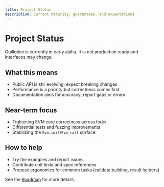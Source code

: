 ```yaml
---
title: Project Status
description: Current maturity, guarantees, and expectations
---
```


# Project Status

Guillotine is currently in early alpha. It is not production ready and interfaces may change.

## What this means

- Public API is still evolving; expect breaking changes
- Performance is a priority but correctness comes first
- Documentation aims for accuracy; report gaps or errors

## Near-term focus

- Tightening EVM core correctness across forks
- Differential tests and fuzzing improvements
- Stabilizing the `Evm.init`/`Evm.call` surface

## How to help

- Try the examples and report issues
- Contribute unit tests and spec references
- Propose ergonomics for common tasks (calldata building, result helpers)

See the [Roadmap](/roadmap) for more details.

